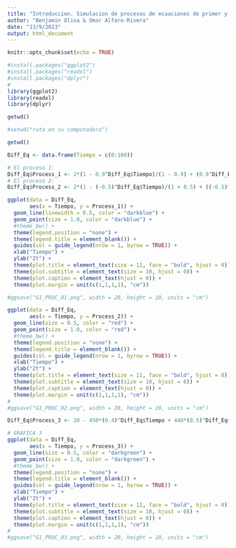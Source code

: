 ```yaml
---
title: "Introduccion. Simulacion de procesos de ecuaciones de primer y segundo orden"
author: "Benjamin Oliva & Omar Alfaro-Rivera"
date: "13/9/2023"
output: html_document
---
```


```r
knitr::opts_chunk$set(echo = TRUE)

#install.packages("ggplot2")
#install.packages("readxl")
#install.packages("dplyr")
#
library(ggplot2)
library(readxl)
library(dplyr)

```


```r
getwd()

#setwd("ruta en su computadora")

getwd()
```

```r
Diff_Eq <- data.frame(Tiempo = c(0:100))

# El proceso 1:
Diff_Eq$Process_1 <- 2*(1 - 0.9^Diff_Eq$Tiempo)/(1 - 0.9) + (0.9^Diff_Eq$Tiempo)*10 
# El proceso 2:
Diff_Eq$Process_2 <- 2*(1 - (-0.5)^Diff_Eq$Tiempo)/(1 + 0.5) + ((-0.5)^Diff_Eq$Tiempo)*10 
```

```r
ggplot(data = Diff_Eq, 
       aes(x = Tiempo, y = Process_1)) + 
  geom_line(linewidth = 0.5, color = "darkblue") +
  geom_point(size = 1.0, color = "darkblue") + 
  #theme_bw() + 
  theme(legend.position = "none") +
  theme(legend.title = element_blank()) +
  guides(col = guide_legend(nrow = 1, byrow = TRUE)) + 
  xlab("Tiempo") + 
  ylab("Zt") + 
  theme(plot.title = element_text(size = 11, face = "bold", hjust = 0)) + 
  theme(plot.subtitle = element_text(size = 10, hjust = 0)) + 
  theme(plot.caption = element_text(hjust = 0)) +
  theme(plot.margin = unit(c(1,1,1,1), "cm")) 

#ggsave("G1_PROC_01.png", width = 20, height = 10, units = "cm")
```

```r
ggplot(data = Diff_Eq, 
       aes(x = Tiempo, y = Process_2)) + 
  geom_line(size = 0.5, color = "red") +
  geom_point(size = 1.0, color = "red") + 
  #theme_bw() + 
  theme(legend.position = "none") +
  theme(legend.title = element_blank()) +
  guides(col = guide_legend(nrow = 1, byrow = TRUE)) + 
  xlab("Tiempo") + 
  ylab("Zt") + 
  theme(plot.title = element_text(size = 11, face = "bold", hjust = 0)) + 
  theme(plot.subtitle = element_text(size = 10, hjust = 0)) + 
  theme(plot.caption = element_text(hjust = 0)) +
  theme(plot.margin = unit(c(1,1,1,1), "cm")) 
#
#ggsave("G1_PROC_02.png", width = 20, height = 10, units = "cm")
```

```r
Diff_Eq$Process_3 <- 10 - 450*(0.4)^Diff_Eq$Tiempo + 440*(0.5)^Diff_Eq$Tiempo 

# GRAFICA 3
ggplot(data = Diff_Eq, 
       aes(x = Tiempo, y = Process_3)) + 
  geom_line(size = 0.5, color = "darkgreen") +
  geom_point(size = 1.0, color = "darkgreen") + 
  #theme_bw() + 
  theme(legend.position = "none") +
  theme(legend.title = element_blank()) +
  guides(col = guide_legend(nrow = 1, byrow = TRUE)) + 
  xlab("Tiempo") + 
  ylab("Zt") + 
  theme(plot.title = element_text(size = 11, face = "bold", hjust = 0)) + 
  theme(plot.subtitle = element_text(size = 10, hjust = 0)) + 
  theme(plot.caption = element_text(hjust = 0)) +
  theme(plot.margin = unit(c(1,1,1,1), "cm")) 
#
#ggsave("G1_PROC_03.png", width = 20, height = 10, units = "cm")
```